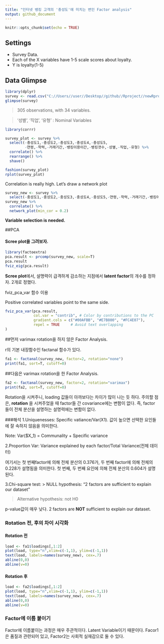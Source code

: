 ```yaml
---
title: "인터넷 뱅킹 고객의 '충성도'에 미치는 변인 Factor analysis"
output: github_document
---
```


```r
knitr::opts_chunk$set(echo = TRUE)
```

## Settings
* Survey Data.
* Each of the X variables have 1-5 scale scores about loyalty.
* Y is loyalty(1-5)

## Data Glimpse 

```r
library(dplyr)
survey <- read.csv("C://Users//user//Desktop//github//Rproject//newRproject//survey_dt.csv")
glimpse(survey)
```
> 305 observations, with 34 variables.

> '성별', '직업', '유형' : Nominal Variables

```r
library(corrr)

survey_plot <- survey %>%
  select(-충성도1,-충성도2,-충성도3,-충성도4,-충성도5,
         -연령,-학력,-거래기간,-뱅킹이용이간,-뱅킹갯수,-성별,-직업,-유형) %>%
  correlate() %>%
  rearrange() %>%
  shave()

fashion(survey_plot)
rplot(survey_plot)
```

Correlation is really high. Let's draw a network plot

```r
survey_new <- survey %>%
  select(-충성도1,-충성도2,-충성도3,-충성도4,-충성도5,-연령,-학력,-거래기간,-뱅킹이용이간,-뱅킹갯수,-성별,-직업,-유형)
survey_new %>%
  correlate() %>%
  network_plot(min_cor = 0.2)
```

**Variable selection is needed.**

##PCA

#### Scree plot을 그려보자.

```r
library(factoextra)
pca.result <- prcomp(survey_new, scale=T)
pca.result
fviz_eig(pca.result)
```

**Scree plot**에서, 설명력이 급격하게 감소하는 지점에서 **latent factor**의 개수를 정하자. 2개로 정했다.

fviz_pca_var 함수 이용

Positive correlated variables point to the same side. 

```r
fviz_pca_var(pca.result,
             col.var = "contrib", # Color by contributions to the PC
             gradient.cols = c("#00AFBB", "#E7B800", "#FC4E07"),
             repel = TRUE     # Avoid text overlapping
)
```

##먼저 varimax rotation을 하지 않은 Factor Analysis.

r의 기본 내장함수인 factanal 함수가 있다.

```r
fa1 <- factanal(survey_new, factor=2, rotation="none")
print(fa1, sort=T, cutoff=0)
```

##다음은 varimax rotation을 한 Factor Analysis.

```r
fa2 <- factanal(survey_new, factor=2, rotation="varimax")
print(fa2, sort=T, cutoff=0)
```

Rotation을 시켜주니, loading 값들이 아까보다는 차이가 많이 나는 듯 하다. 주의할 점은, **rotation** 을 시켜주었을 때 factor들 간 covariance에는 변함이 없다. 즉, factor들이 전체 분산을 설명하는 설명력에는 변함이 없다.

###해석
1.Uniquenesses: Specific vatiance/Var(X1). 값이 높으면 선택한 요인들에 잘 속하지 않음을 의미한다.

Note: Var($X_1) = Communality + Specific variance

2.Proportion Var: Variance explained by each factor/Total Variance(전체 데이터)

여기서는 첫 번째factor에 의해 전체 분산의 0.376가, 두 번째 factor에 의해 전체의 0.228가 설명됨을 의미한다. 첫 번째, 두 번째 요인에 의해 전체 분산의 0.604가 설명된다.

3.Chi-square test: 
> NULL hypothesis: "2 factors are sufficient to explain our dataset"

> Alternative hypothesis: not H0

p-value값이 매우 낮다. 2 factors are **NOT** sufficient to explain our dataset.

### Rotation 전, 후의 차이 시각화

#### Rotation 전

```r
load <- fa1$loadings[,1:2] 
plot(load, type="n",xlim=c(-1,1), ylim=c(-1,1))  
text(load, labels=names(survey_new), cex=.7) 
abline(0,0)
abline(v=0)

```

#### Rotation 후

```r
load <- fa2$loadings[,1:2] 
plot(load, type="n",xlim=c(-1,1), ylim=c(-1,1))  
text(load, labels=names(survey_new), cex=.7) 
abline(0,0)
abline(v=0)
```

### Factor에 이름 붙이기
Factor에 이름붙이는 과정은 매우 주관적이다. Latent Variable이기 때문이다. Facor1은 품질과 관련되어 있고, Factor2는 사회적 실재감으로 둘 수 있다. 